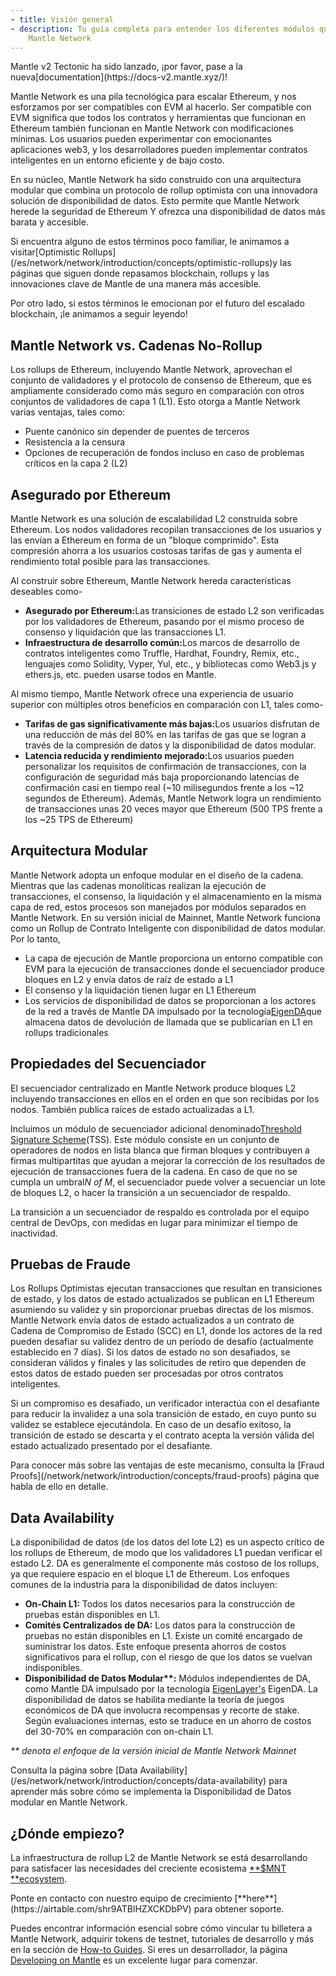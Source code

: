 ```yaml
---
- title: Visión general
- description: Tu guía completa para entender los diferentes módulos que componen
    Mantle Network
---
```


<Warning>
  Mantle v2 Tectonic ha sido lanzado, ¡por favor, pase a la nueva[documentation](https://docs-v2.mantle.xyz/)!
</Warning>

Mantle Network es una pila tecnológica para escalar Ethereum, y nos esforzamos por ser compatibles con EVM al hacerlo. Ser compatible con EVM significa que todos los contratos y herramientas que funcionan en Ethereum también funcionan en Mantle Network con modificaciones mínimas. Los usuarios pueden experimentar con emocionantes aplicaciones web3, y los desarrolladores pueden implementar contratos inteligentes en un entorno eficiente y de bajo costo.

En su núcleo, Mantle Network ha sido construido con una arquitectura modular que combina un protocolo de rollup optimista con una innovadora solución de disponibilidad de datos. Esto permite que Mantle Network herede la seguridad de Ethereum Y ofrezca una disponibilidad de datos más barata y accesible.

<Info>
  Si encuentra alguno de estos términos poco familiar, le animamos a visitar[Optimistic Rollups](/es/network/network/introduction/concepts/optimistic-rollups)y las páginas que siguen donde repasamos blockchain, rollups y las innovaciones clave de Mantle de una manera más accesible.

  Por otro lado, si estos términos le emocionan por el futuro del escalado blockchain, ¡le animamos a seguir leyendo!
</Info>

## Mantle Network vs. Cadenas No-Rollup

Los rollups de Ethereum, incluyendo Mantle Network, aprovechan el conjunto de validadores y el protocolo de consenso de Ethereum, que es ampliamente considerado como más seguro en comparación con otros conjuntos de validadores de capa 1 (L1). Esto otorga a Mantle Network varias ventajas, tales como:

* Puente canónico sin depender de puentes de terceros
* Resistencia a la censura
* Opciones de recuperación de fondos incluso en caso de problemas críticos en la capa 2 (L2)

## Asegurado por Ethereum

Mantle Network es una solución de escalabilidad L2 construida sobre Ethereum. Los nodos validadores recopilan transacciones de los usuarios y las envían a Ethereum en forma de un "bloque comprimido". Esta compresión ahorra a los usuarios costosas tarifas de gas y aumenta el rendimiento total posible para las transacciones.

Al construir sobre Ethereum, Mantle Network hereda características deseables como-

* **Asegurado por Ethereum:**&#x4C;as transiciones de estado L2 son verificadas por los validadores de Ethereum, pasando por el mismo proceso de consenso y liquidación que las transacciones L1.
* **Infraestructura de desarrollo común:**&#x4C;os marcos de desarrollo de contratos inteligentes como Truffle, Hardhat, Foundry, Remix, etc., lenguajes como Solidity, Vyper, Yul, etc., y bibliotecas como Web3.js y ethers.js, etc. pueden usarse todos en Mantle.

Al mismo tiempo, Mantle Network ofrece una experiencia de usuario superior con múltiples otros beneficios en comparación con L1, tales como-

* **Tarifas de gas significativamente más bajas:**&#x4C;os usuarios disfrutan de una reducción de más del 80% en las tarifas de gas que se logran a través de la compresión de datos y la disponibilidad de datos modular.
* **Latencia reducida y rendimiento mejorado:**&#x4C;os usuarios pueden personalizar los requisitos de confirmación de transacciones, con la configuración de seguridad más baja proporcionando latencias de confirmación casi en tiempo real (\~10 milisegundos frente a los \~12 segundos de Ethereum). Además, Mantle Network logra un rendimiento de transacciones unas 20 veces mayor que Ethereum (500 TPS frente a los \~25 TPS de Ethereum)

## Arquitectura Modular

Mantle Network adopta un enfoque modular en el diseño de la cadena. Mientras que las cadenas monolíticas realizan la ejecución de transacciones, el consenso, la liquidación y el almacenamiento en la misma capa de red, estos procesos son manejados por módulos separados en Mantle Network. En su versión inicial de Mainnet, Mantle Network funciona como un Rollup de Contrato Inteligente con disponibilidad de datos modular. Por lo tanto,

* La capa de ejecución de Mantle proporciona un entorno compatible con EVM para la ejecución de transacciones donde el secuenciador produce bloques en L2 y envía datos de raíz de estado a L1
* El consenso y la liquidación tienen lugar en L1 Ethereum
* Los servicios de disponibilidad de datos se proporcionan a los actores de la red a través de Mantle DA impulsado por la tecnología[EigenDA](https://eigenlayer.xyz)que almacena datos de devolución de llamada que se publicarían en L1 en rollups tradicionales

## Propiedades del Secuenciador

El secuenciador centralizado en Mantle Network produce bloques L2 incluyendo transacciones en ellos en el orden en que son recibidas por los nodos. También publica raíces de estado actualizadas a L1.

Incluimos un módulo de secuenciador adicional denominado[Threshold Signature Scheme](/network/network/introduction/concepts/threshold-signature-scheme)(TSS). Este módulo consiste en un conjunto de operadores de nodos en lista blanca que firman bloques y contribuyen a firmas multipartitas que ayudan a mejorar la corrección de los resultados de ejecución de transacciones fuera de la cadena. En caso de que no se cumpla un umbral*N of M*, el secuenciador puede volver a secuenciar un lote de bloques L2, o hacer la transición a un secuenciador de respaldo.

<Info>
  La transición a un secuenciador de respaldo es controlada por el equipo central de DevOps, con medidas en lugar para minimizar el tiempo de inactividad.
</Info>

## Pruebas de Fraude

Los Rollups Optimistas ejecutan transacciones que resultan en transiciones de estado, y los datos de estado actualizados se publican en L1 Ethereum asumiendo su validez y sin proporcionar pruebas directas de los mismos. Mantle Network envía datos de estado actualizados a un contrato de Cadena de Compromiso de Estado (SCC) en L1, donde los actores de la red pueden desafiar su validez dentro de un período de desafío (actualmente establecido en 7 días). Si los datos de estado no son desafiados, se consideran válidos y finales y las solicitudes de retiro que dependen de estos datos de estado pueden ser procesadas por otros contratos inteligentes.

Si un compromiso es desafiado, un verificador interactúa con el desafiante para reducir la invalidez a una sola transición de estado, en cuyo punto su validez se establece ejecutándola. En caso de un desafío exitoso, la transición de estado se descarta y el contrato acepta la versión válida del estado actualizado presentado por el desafiante.

<Info>
  Para conocer más sobre las ventajas de este mecanismo, consulta la [Fraud Proofs](/network/network/introduction/concepts/fraud-proofs) página que habla de ello en detalle.
</Info>

## Data Availability

La disponibilidad de datos (de los datos del lote L2) es un aspecto crítico de los rollups de Ethereum, de modo que los validadores L1 puedan verificar el estado L2. DA es generalmente el componente más costoso de los rollups, ya que requiere espacio en el bloque L1 de Ethereum. Los enfoques comunes de la industria para la disponibilidad de datos incluyen:

* **On-Chain L1:** Todos los datos necesarios para la construcción de pruebas están disponibles en L1.
* **Comités Centralizados de DA:** Los datos para la construcción de pruebas no están disponibles en L1. Existe un comité encargado de suministrar los datos. Este enfoque presenta ahorros de costos significativos para el rollup, con el riesgo de que los datos se vuelvan indisponibles.
* **Disponibilidad de Datos Modular\*\*:** Módulos independientes de DA, como Mantle DA impulsado por la tecnología [EigenLayer's](https://www.eigenlayer.xyz/) EigenDA. La disponibilidad de datos se habilita mediante la teoría de juegos económicos de DA que involucra recompensas y recorte de stake. Según evaluaciones internas, esto se traduce en un ahorro de costos del 30-70% en comparación con on-chain L1.

*\*\* denota el enfoque de la versión inicial de Mantle Network Mainnet*

<Info>
  Consulta la página sobre [Data Availability](/es/network/network/introduction/concepts/data-availability) para aprender más sobre cómo se implementa la Disponibilidad de Datos modular en Mantle Network.
</Info>

## ¿Dónde empiezo?

La infraestructura de rollup L2 de Mantle Network se está desarrollando para satisfacer las necesidades del creciente ecosistema [\*\*\$MNT \*\*ecosystem](https://mantle.xyz).

<Info>
  Ponte en contacto con nuestro equipo de crecimiento [**here**](https://airtable.com/shr9ATBlHZXCKDbPV) para obtener soporte.
</Info>

Puedes encontrar información esencial sobre cómo vincular tu billetera a Mantle Network, adquirir tokens de testnet, tutoriales de desarrollo y más en la sección de [How-to Guides](/network/network/introduction/how-to-guides). Si eres un desarrollador, la página [Developing on Mantle](/network/network/for-devs/developing-on-mantle) es un excelente lugar para comenzar.
